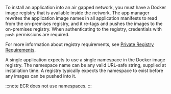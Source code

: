 To install an application into an air gapped network, you must have a Docker image registry that is available inside the network. The app manager rewrites the application image names in all application manifests to read from the on-premises registry, and it re-tags and pushes the images to the on-premises registry. When authenticating to the registry, credentials with `push` permissions are required.

For more information about registry requirements, see [Private Registry Requirements](enterprise/installing-general-requirements#private-registry-requirements).

A single application expects to use a single namespace in the Docker image registry. The namespace name can be any valid URL-safe string, supplied at installation time. A registry typically expects the namespace to exist before any images can be pushed into it.

:::note
ECR does not use namespaces.
:::